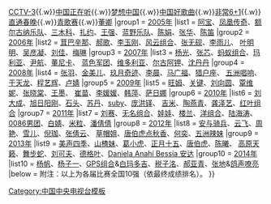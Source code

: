 {{Navbox
|name = 星光大道 
|title = 《[[星光大道 (央视节目)|星光大道]]》历届全国十强
|state = expand
|above = '''央视选秀系列'''：[[中国中央电视台|CCTV]]{{.w}}[[CCTV-3]]{{.w}}[[中国正在听]]{{.w}}[[梦想中国]]{{.w}}[[中国好歌曲]]{{.w}}[[非常6+1]]{{.w}}[[直通春晚]]{{.w}}[[青歌赛]]{{.w}}[[董卿]]
|group1 = [[2005年]]
|list1 = [[阿宝]]、[[凤凰传奇]]、[[额尔古纳乐队]]、[[三木科]]、[[扎约]]、[[王强]]、[[蓝野乐队]]、[[陈娟]]、[[张华]]、[[陈笛]]
|group2 = [[2006年]]
|list2 = [[茸巴辛那]]、[[郝歌]]、[[李玉刚]]、[[风云组合]]、[[张无砚]]、[[李雨儿]]、 [[叶明明]]、[[吴彦凝]]、[[刘佳]]、[[梅琳]] 
|group3 = [[2007年]]
|list3 = [[杨光]]、[[张芯]]、[[蚂蚁组合]]、[[玛利亚]]、[[尹航]]、[[董尼卡]]、 [[蓝色军团]]、[[维多利亚]]、[[尔古阿钾]]、[[沈丹丹]] 
|group4 = [[2008年]]
|list4 = [[张羽]]、[[金美儿]]、[[玖月奇迹]]、[[李晨]]、[[马广福]]、[[猎户座]]、 [[五洲唱响]]、[[于天龙]]、[[程艺辉]]、[[卢婧]] 
|group5 = [[2009年]]
|list5 = [[旺姆]]、[[关键]]、[[刘向圆]]、[[覃维妮]]、[[张晓棠]]、[[王墨]]、 [[崔苗]]、[[李媛媛]]、[[韩萍]]、[[萨日娜]] 
|group6 = [[2010年]]
|list6 = [[刘大成]]、[[旭日阳刚]]、[[王卓实|石头]]、[[苏丹]]、[[郑舒尹|suby]]、[[庞洪铎]]、 [[吉米]]、[[陶燕青]]、[[龚泽艺]]、[[红叶组合]] 
|group7 = [[2011年]]
|list7 = [[刘赛]]、[[无名组合]]、[[李烁|娃娃]]、[[楼惠珍|楼兰]]、[[洋组合]]、[[陆海涛]]、 [[0086男团]]、[[白婧]]、[[章丽|米粒]]、[[潘倩倩]] 
|group8 = [[2012年]]
|list8 = [[安与骑兵]]、[[云飞]]、[[周艳]]、[[雪儿]]、[[倪珈]]、[[张倩云]]、 [[草帽姐]]、[[唐伯虎点秋香]]、[[何奕]]、[[五洲辣妹]] 
|group9 = [[2013年]]
|list9 = [[美声四季]]、[[山楂妹]]、[[葛小虎]]、[[正月十五]]、[[唐伯虎]]、[[陈曦]]、 [[高原天籁]]、[[舞步蛇]]、[[刘可夫]]、[[德格叶]]、[[Daniela Anahí Bessia 安达]]
|group10 = [[2014年]]
|list10 = [[杨帆]]、[[杨子一]]、[[GPS组合]]&[[白玛多吉]]、[[税子洺]]、[[郝亚青]]、[[张地]]&[[鸽声嘹亮]]
|below = 附注：以上为各届比赛全国10强（依最终成绩排名）。
}}<noinclude>
[[Category:中国中央电视台模板]]
</noinclude>